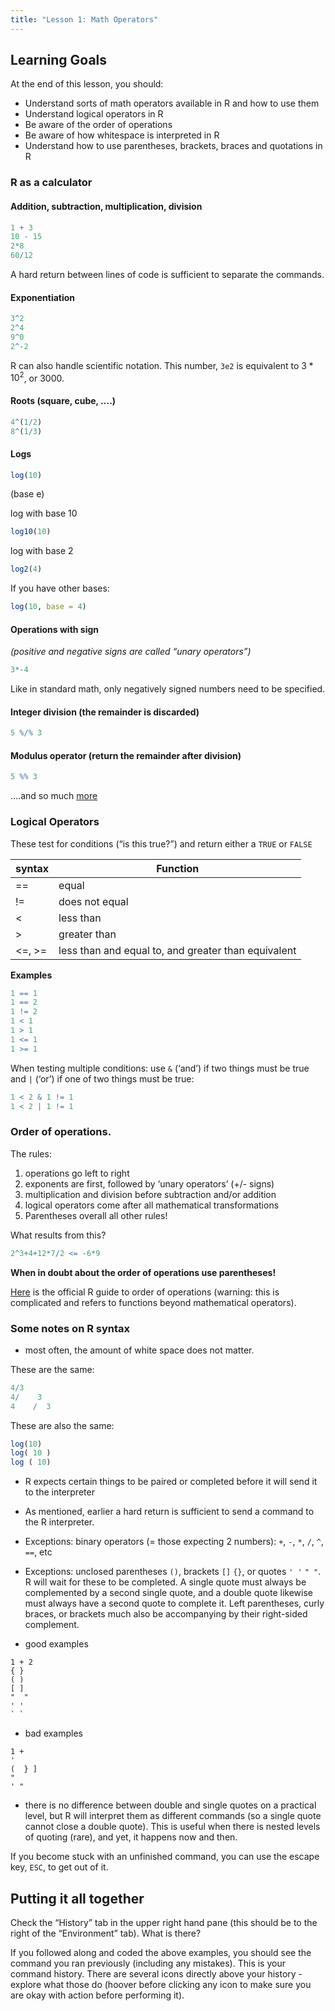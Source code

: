```yaml
---
title: "Lesson 1: Math Operators"
---
```


::: {.callout-caution collapse="false"}
## Learning Goals

At the end of this lesson, you should:

-   Understand sorts of math operators available in R and how to use them
-   Understand logical operators in R
-   Be aware of the order of operations
-   Be aware of how whitespace is interpreted in R
-   Understand how to use parentheses, brackets, braces and quotations in R
:::

### R as a calculator

#### Addition, subtraction, multiplication, division

```r
1 + 3
10 - 15
2*8
60/12
```

A hard return between lines of code is sufficient to separate the commands.

#### Exponentiation

```r
3^2
2^4
9^0
2^-2
```

R can also handle scientific notation. This number, `3e2` is equivalent to $3 * 10^2$, or $3000$.

#### Roots (square, cube, ....)

```r
4^(1/2)
8^(1/3)
```

#### Logs

```r
log(10)
```

(base e)

log with base 10

```r
log10(10)
```

log with base 2

```r
log2(4)
```

If you have other bases:

```r
log(10, base = 4)
```

#### Operations with sign

*(positive and negative signs are called "unary operators")*

```r
3*-4
```

Like in standard math, only negatively signed numbers need to be specified.

#### Integer division (the remainder is discarded)

```r
5 %/% 3
```

#### Modulus operator (return the remainder after division)

```r
5 %% 3
```

....and so much [more](https://stat.ethz.ch/R-manual/R-devel/library/base/html/00Index.html)

### Logical Operators

These test for conditions ("is this true?") and return either a `TRUE` or `FALSE`

| syntax   | Function                                            |
|----------|-----------------------------------------------------|
| ==       | equal                                               |
| !=       | does not equal                                      |
| \<       | less than                                           |
| \>       | greater than                                        |
| \<=, \>= | less than and equal to, and greater than equivalent |

**Examples**

```r
1 == 1
1 == 2
1 != 2
1 < 1
1 > 1
1 <= 1
1 >= 1
```

When testing multiple conditions: use `&` ('and') if two things must be true and `|` ('or') if one of two things must be true:

```r
1 < 2 & 1 != 1 
1 < 2 | 1 != 1
```

### Order of operations.

The rules:

1.  operations go left to right
2.  exponents are first, followed by 'unary operators' (+/- signs)
3.  multiplication and division before subtraction and/or addition
4.  logical operators come after all mathematical transformations
5.  Parentheses overall all other rules!

What results from this?

```r
2^3+4+12*7/2 <= -6*9
```

**When in doubt about the order of operations use parentheses!**

[Here](https://stat.ethz.ch/R-manual/R-devel/library/base/html/Syntax.html) is the official R guide to order of operations (warning: this is complicated and refers to functions beyond mathematical operators).

### Some notes on R syntax

-   most often, the amount of white space does not matter.

These are the same:

```r
4/3
4/    3
4    /  3
```

These are also the same:

```r
log(10)
log( 10 )
log ( 10)
```

-   R expects certain things to be paired or completed before it will send it to the interpreter

-   As mentioned, earlier a hard return is sufficient to send a command to the R interpreter.

-   Exceptions: binary operators (= those expecting 2 numbers): `+`, `-`, `*`, `/`, `^`, `==`, etc

-   Exceptions: unclosed parentheses `()`, brackets `[]` `{}`, or quotes `' '` `" "`. R will wait for these to be completed. A single quote must always be complemented by a second single quote, and a double quote likewise must always have a second quote to complete it. Left parentheses, curly braces, or brackets much also be accompanying by their right-sided complement.

-   good examples

<!-- -->

    1 + 2
    { }
    ( )
    [ ]
    "  "
    ' '
    ` `

-   bad examples

<!-- -->

    1 + 
    '
    (  } ] 
    "
    ' "

-   there is no difference between double and single quotes on a practical level, but R will interpret them as different commands (so a single quote cannot close a double quote). This is useful when there is nested levels of quoting (rare), and yet, it happens now and then.

::: callout-note
If you become stuck with an unfinished command, you can use the escape key, `ESC`, to get out of it.
:::

::: callout-tip
## Putting it all together

Check the "History" tab in the upper right hand pane (this should be to the right of the "Environment" tab). What is there?

If you followed along and coded the above examples, you should see the command you ran previously (including any mistakes). This is your command history. There are several icons directly above your history - explore what those do (hoover before clicking any icon to make sure you are okay with action before performing it).
:::
